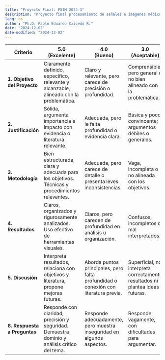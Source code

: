 ---
title: "Proyecto Final: PSIM 2024-1"
description: "Proyecto final procesamiento de señales e imágenes médicas"
lang: es
author: "Ph.D. Pablo Eduardo Caicedo R."
date: "2024-12-02"
date-modified: "2024-12-02"
---


| **Criterio**                  | **5.0 <br> (Excelente)**                                                                 | **4.0 <br> (Bueno)**                                                                                   | **3.0  <br> (Aceptable)**                                                                       | **1.0 <br> (Deficiente)**                                                        |
|--------------------------------|-----------------------------------------------------------------------------------|-------------------------------------------------------------------------------------------------|-----------------------------------------------------------------------------------------|-----------------------------------------------------------------------------|
| **1. Objetivo del Proyecto**  | Claramente definido, específico, relevante y alcanzable, alineado con la problemática.          | Claro y relevante, pero carece de precisión o profundidad.                                     | Comprensible, pero general o no bien alineado con la problemática.                  | Confuso, irrelevante o ausente.                                             |
| **2. Justificación**         | Sólida, argumenta importancia e impacto con evidencia o literatura relevante.                  | Adecuada, pero le falta profundidad o evidencia clara.                                         | Básica y poco convincente; argumentos débiles o generales.                             | Inexistente o carente de lógica.                                            |
| **3. Metodología**          | Bien estructurada, clara y adecuada para los objetivos. Técnicas y procedimientos relevantes.   | Adecuada, pero carece de detalle o presenta leves inconsistencias.                            | Vaga, incompleta o no alineada con los objetivos.                                     | Confusa, inapropiada o ausente.                                             |
| **4. Resultados**           | Claros, organizados y rigurosamente analizados. Uso efectivo de herramientas visuales.          | Claros, pero carecen de profundidad en análisis u organización.                               | Confusos, incompletos o mal interpretados.                                             | Irrelevantes, incorrectos o ausentes.                                       |
| **5. Discusión**            | Interpreta resultados, relaciona con objetivos y literatura, propone mejoras futuras.           | Aborda puntos principales, pero falta profundidad o conexión con literatura previa.           | Superficial, no interpreta correctamente resultados ni plantea ideas futuras.          | Ausente o irrelevante.                                                      |
| **6. Respuesta a Preguntas** | Responde con claridad, precisión y seguridad. Demuestra dominio y análisis crítico del tema.   | Responde adecuadamente, pero muestra inseguridad en algunos aspectos.                         | Responde vagamente, con dificultades para argumentar.                                  | Respuestas incorrectas, confusas o incapacidad para responder.              |



